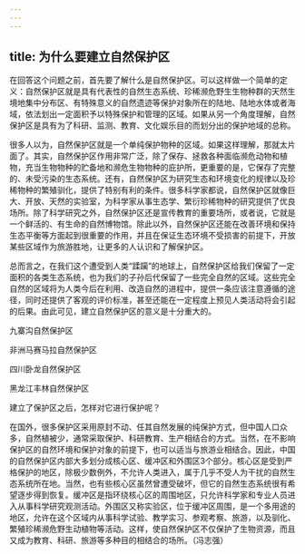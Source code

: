 ```yaml
---
---
---
```

title: 为什么要建立自然保护区
---






在回答这个问题之前，首先要了解什么是自然保护区。可以这样做一个简单的定义：自然保护区就是具有代表性的自然生态系统、珍稀濒危野生生物种群的天然生境地集中分布区、有特殊意义的自然遗迹等保护对象所在的陆地、陆地水体或者海域，依法划出一定面积予以特殊保护和管理的区域。如果从另一个角度理解，自然保护区是具有为了科研、监测、教育、文化娱乐目的而划分出的保护地域的总称。

很多人以为，自然保护区就是一个单纯保护物种的区域。如果这样理解，那就太片面了。其实，自然保护区作用非常广泛，除了保存、拯救各种面临濒危动物和植物，充当生物物种的贮备地和濒危生物物种的庇护所，更重要的是，它保存了完整的、未受污染的生态系统。还有，自然保护区为研究生态和环境变化的规律以及珍稀物种的繁殖驯化，提供了特别有利的条件。很多科学家都说，自然保护区就像巨大、开放、天然的实验室，为科学家从事生态学、繁衍珍稀物种的研究提供了优良场所。除了科学研究之外，自然保护区还是宣传教育的重要场所，或者说，它就是一个鲜活的、有生命的自然博物馆。除此以外，自然保护区还能在改善环境和保持生态平衡等方面起到很重要的作用，并且在保证生态环境不受损害的前提下，开放某些区域作为旅游胜地，让更多的人认识和了解保护区。

总而言之，在我们这个遭受到人类“蹂躏”的地球上，自然保护区给我们保留了一定面积的各类生态系统，也为我们的子孙后代保留了一些完全自然的区域。这些完全自然的区域将为人类今后在利用、改造自然的进程中，提供一条应该注意遵循的途径，同时还提供了客观的评价标准，甚至还能在一定程度上预见人类活动将会引起的后果。由此可见，建立自然保护区的意义是十分重大的。

九寨沟自然保护区



非洲马赛马拉自然保护区



四川卧龙自然保护区



黑龙江丰林自然保护区



建立了保护区之后，怎样对它进行保护呢？

在国外，很多保护区采用原封不动、任其自然发展的纯保护方式，但中国人口众多，自然植被少，通常采取保护、科研教育、生产相结合的方式。当然，在不影响保护区的自然环境和保护对象的前提下，也可以适当与旅游业相结合。因此，中国的自然保护区内部大多划分成核心区、缓冲区和外围区3个部分。核心区是受到严格保护的地区，除极少数例外，不允许人类进入，属于几乎不受人为干扰的自然生态系统所在地。当然，也有些核心区虽然曾遭受破坏，但它的自然生态系统很有希望逐步得到恢复。缓冲区是指环绕核心区的周围地区，只允许科学家和专业人员进入从事科学研究观测活动。外围区又称实验区，位于缓冲区周围，是一个多用途的地区，允许在这个区域内从事科学试验、教学实习、参观考察、旅游，以及驯化、繁殖珍稀濒危野生动植物等活动。这样，使自然保护区不仅保护了生物资源，而且又成为教育、科研、旅游等多种目的相结合的场所。（冯志强）